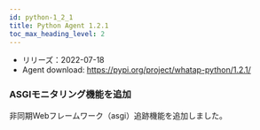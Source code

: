 ```yaml
---
id: python-1_2_1
title: Python Agent 1.2.1
toc_max_heading_level: 2
---
```



-   リリーズ：2022-07-18
-   Agent download: https://pypi.org/project/whatap-python/1.2.1/

### ASGIモニタリング機能を追加

非同期Webフレームワーク（asgi）追跡機能を追加しました。
